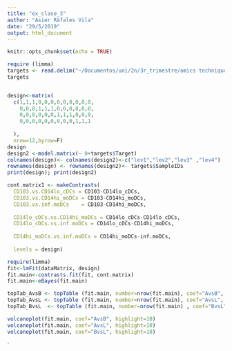 ```yaml
---
title: "ex_clase_3"
author: "Asier Ràfales Vila"
date: "29/5/2019"
output: html_document
---
```


```r
knitr::opts_chunk$set(echo = TRUE)
```




```r
require (limma)
targets <- read.delim("~/Documentos/uni/2n/3r_trimestre/omics techniques/2nd_part/Rafales_Asier_OmicsTechniques/Exercise_2/targets.txt")
targets
```






```r

```

```r
design<-matrix(
  c(1,1,1,0,0,0,0,0,0,0,0,0,
    0,0,0,1,1,1,0,0,0,0,0,0,
    0,0,0,0,0,0,1,1,1,0,0,0,
    0,0,0,0,0,0,0,0,0,1,1,1
    
  ),
  nrow=12,byrow=F)
design
design2 <-model.matrix(~ 0+targets$Target)
colnames(design)<- colnames(design2)<-c("lev1","lev2","lev3" ,"lev4")
rownames(design) <- rownames(design2)<- targets$SampleIDs 
print(design); print(design2)
```

```r
cont.matrix1 <- makeContrasts( 
  CD103.vs.CD14lo_cDCs = CD103-CD14lo_cDCs,
  CD103.vs.CD14hi_moDCs = CD103-CD14hi_moDCs,
  CD103.vs.inf.moDCs	= CD103-CD14hi_moDCs,
  
  CD14lo_cDCs.vs.CD14hi_moDCs = CD14lo_cDCs-CD14lo_cDCs,
  CD14lo_cDCs.vs.inf.moDCs = CD14lo_cDCs-CD14hi_moDCs,
        
  CD14hi_moDCs.vs.inf.moDCs = CD14hi_moDCs-inf.moDCs,
  
  levels = design)
```

```r
require(limma)
fit<-lmFit(dataMatrix, design)
fit.main<-contrasts.fit(fit, cont.matrix)
fit.main<-eBayes(fit.main)
```

```r
topTab_AvsB <- topTable (fit.main, number=nrow(fit.main), coef="AvsB", adjust="fdr"); head(topTab_AvsB)
topTab_AvsL <- topTable (fit.main, number=nrow(fit.main), coef="AvsL", adjust="fdr"); head(topTab_AvsL)
topTab_BvsL  <- topTable (fit.main, number=nrow(fit.main) , coef="BvsL", adjust="fdr"); head(topTab_BvsL)
```

```r
volcanoplot(fit.main, coef="AvsB", highlight=10)
volcanoplot(fit.main, coef="AvsL", highlight=10)
volcanoplot(fit.main, coef="BvsL", highlight=10)
```
`



































































































